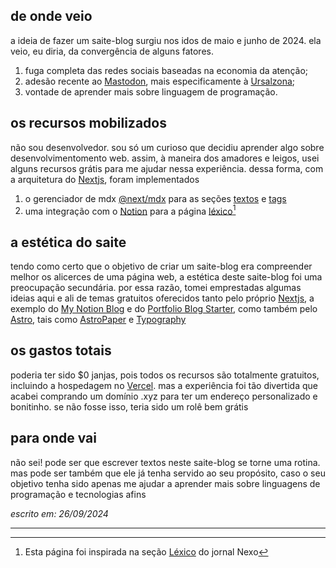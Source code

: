 ## de onde veio

a ideia de fazer um saite-blog surgiu nos idos de maio e junho de 2024. ela veio, 
eu diria, da convergência de alguns fatores. 

1. fuga completa das redes sociais baseadas na economia da atenção; 
2. adesão recente ao [Mastodon](https://joinmastodon.org/pt-BR),
mais especificamente à [Ursalzona](https://ursal.zone);
3. vontade de aprender mais sobre linguagem de programação.

## os recursos mobilizados

não sou desenvolvedor. sou só um curioso que decidiu aprender algo sobre
desenvolvimentomento web. assim, à maneira dos amadores e leigos, 
usei alguns recursos grátis para me ajudar nessa experiência.
dessa forma, com a arquitetura do [Nextjs](https://nextjs.org/), foram implementados

1. o gerenciador de mdx [@next/mdx](https://www.npmjs.com/package/@next/mdx) para as seções [textos](http://petricor.xyz/textos) e [tags](http://petricor.xyz/tags)
2. uma integração com o [Notion](https://www.notion.so/pt) para a página [léxico](http://petricor.xyz/lexico)[^1]

## a estética do saite

tendo como certo que o objetivo de criar um saite-blog era compreender melhor os alicerces de
uma página web, a estética deste saite-blog foi uma preocupação secundária. por essa razão, 
tomei emprestadas algumas ideias aqui e ali de temas gratuitos oferecidos tanto pelo próprio 
[Nextjs](https://nextjs.org/), a exemplo do [My Notion Blog](https://vercel.com/templates/next.js/notion-blog)
e do [Portfolio Blog Starter](https://vercel.com/templates/next.js/nextjs-portfolio), 
como também pelo [Astro](https://astro.build/), tais como [AstroPaper](https://astro.build/themes/details/astropaper/)
e [Typography](https://astro.build/themes/details/typography/)

## os gastos totais

poderia ter sido $0 janjas, pois todos os recursos são totalmente gratuitos, incluindo a hospedagem
no [Vercel](https://vercel.com/). mas a experiência foi tão divertida que acabei comprando um 
domínio .xyz para ter um endereço personalizado e bonitinho. se não fosse isso, teria sido um 
rolê bem grátis

## para onde vai

não sei! pode ser que escrever textos neste saite-blog se torne uma rotina. mas pode ser também
que ele já tenha servido ao seu propósito, caso o seu objetivo tenha sido apenas me ajudar a 
aprender mais sobre linguagens de programação e tecnologias afins

_escrito em: 26/09/2024_

---

[^1]: Esta página foi inspirada na seção [Léxico](https://www.nexojornal.com.br/lexico) do
jornal Nexo